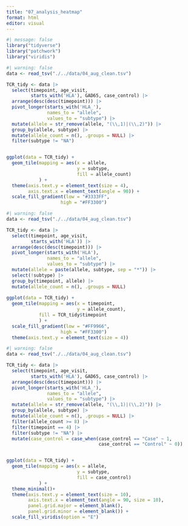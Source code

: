 ```yaml
---
title: "07_analysis_heatmap"
format: html
editor: visual
---
```


```r
#| message: false
library("tidyverse")
library("patchwork")
library("viridis")
```

```r
#| warning: false
data <- read_tsv("./../data/04_aug_clean.tsv")

TCR_tidy <- data |> 
  select(timepoint, age_visit,
         starts_with('HLA'), GAD65, case_control) |>
  arrange(desc(desc(timepoint))) |> 
  pivot_longer(starts_with('HLA_'), 
               names_to = "allele",
               values_to = "subtype") |>
  mutate(allele = str_remove(allele, "(\\,1)|(\\,2)")) |>
  group_by(allele, subtype) |> 
  mutate(allele_count = n(), .groups = NULL) |>
  filter(subtype != "NA")


ggplot(data = TCR_tidy) +
  geom_tile(mapping = aes(x = allele,
                          y = subtype,
                          fill = allele_count)
            ) + 
  theme(axis.text.y = element_text(size = 4),
        axis.text.x = element_text(angle = 90)) +
  scale_fill_gradient(low = "#3333FF",
                    high = "#FF3300")

```

```r
#| warning: false
data <- read_tsv("./../data/04_aug_clean.tsv")

TCR_tidy <- data |> 
  select(timepoint, age_visit,
         starts_with('HLA')) |>
  arrange(desc(desc(timepoint))) |> 
  pivot_longer(starts_with('HLA'), 
               names_to = "allele",
               values_to = "subtype") |> 
  mutate(allele = paste(allele, subtype, sep = "*")) |>
  select(!subtype) |> 
  group_by(timepoint, allele) |> 
  mutate(allele_count = n(), .groups = NULL)
  
ggplot(data = TCR_tidy) +
  geom_tile(mapping = aes(x = timepoint,
                          y = allele_count),
            fill = TCR_tidy$timepoint
            ) + 
  scale_fill_gradient(low = "#FF9966",
                    high = "#FF3300")
  theme(axis.text.y = element_text(size = 4))
```

```r
#| warning: false
data <- read_tsv("./../data/04_aug_clean.tsv")

TCR_tidy <- data |> 
  select(timepoint, age_visit,
         starts_with('HLA'), GAD65, case_control) |>
  arrange(desc(desc(timepoint))) |> 
  pivot_longer(starts_with('HLA_'), 
               names_to = "allele",
               values_to = "subtype") |>
  mutate(allele = str_remove(allele, "(\\,1)|(\\,2)")) |>
  group_by(allele, subtype) |> 
  mutate(allele_count = n(), .groups = NULL) |>
  filter(allele_count >= 8) |>
  filter(timepoint == 4) |>
  filter(subtype != "NA") |>
  mutate(case_control = case_when(case_control == "Case" ~ 1,
                                  case_control == "Control" ~ 0))


ggplot(data = TCR_tidy) +
  geom_tile(mapping = aes(x = allele,
                          y = subtype,
                          fill = case_control)
            ) + 
  theme_minimal()+
  theme(axis.text.y = element_text(size = 10),
        axis.text.x = element_text(angle = 90, size = 10),
        panel.grid.major = element_blank(),
        panel.grid.minor = element_blank()) +
  scale_fill_viridis(option = "E")

```
